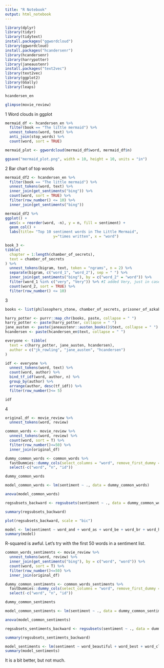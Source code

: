 ```yaml
---
title: "R Notebook"
output: html_notebook
---
```


```r
library(dplyr)
library(tidyr)
library(tidytext)
install.packages("ggwordcloud")
library(ggwordcloud)
install.packages("hcandersenr")
library(hcandersenr)
library(harrypotter)
library(janeaustenr)
install.packages("text2vec")
library(text2vec)
library(ggplot2)
library(GGally)
library(leaps)
```


```r
hcandersen_en
```
```r
glimpse(movie_review)
```

1 Word clouds in ggplot

```r
mermaid_df <- hcandersen_en %>% 
  filter(book == "The little mermaid") %>% 
  unnest_tokens(word, text) %>% 
  anti_join(stop_words) %>%
  count(word, sort = TRUE)
```

```r
mermaid_plot <- ggwordcloud(mermaid_df$word, mermaid_df$n)
```
```r
ggsave("mermaid_plot.png", width = 10, height = 10, units = "in")
```

2 Bar chart of top words

```r
mermaid_df2 <- hcandersen_en %>% 
  filter(book == "The little mermaid") %>% 
  unnest_tokens(word, text) %>% 
  inner_join(get_sentiments("bing")) %>% 
  count(word, sort = TRUE) %>% 
  filter(row_number() <= 10) %>% 
  inner_join(get_sentiments("bing"))
```

```r
mermaid_df2 %>% 
ggplot() +
  aes(x = reorder(word, -n), y = n, fill = sentiment) +
  geom_col() +
  labs(title= "Top 10 sentiment words in The Little Mermaid",
                      y="times written", x = "word")
```
```r
book_3 <- 
tibble(
  chapter = 1:length(chamber_of_secrets),
  text = chamber_of_secrets
) %>% 
  unnest_tokens(bigram, text, token = "ngrams", n = 2) %>% 
  separate(bigram, c("word_1", "word_2"), sep = " ") %>%
  inner_join(get_sentiments("bing"), by = c("word_2" = "word")) %>% 
  filter(word_1 %in% c("very", "Very")) %>% #I added Very, just in case.
  count(word_2, sort = TRUE) %>% 
  filter(row_number() <= 10)
```

3

```r
books <- list(philosophers_stone, chamber_of_secrets, prisoner_of_azkaban, goblet_of_fire, order_of_the_phoenix, half_blood_prince, deathly_hallows)

harry_potter <- purrr::map_chr(books, paste, collapse = " ") 
harry_potter <- paste(harry_potter, collapse = " ")
jane_austen <- paste(janeaustenr::austen_books()$text, collapse = " ")
hcandersen <- paste(hcandersen_en$text, collapse = " ")
```

```r
everyone <- tibble(
  text = c(harry_potter, jane_austen, hcandersen),
  author = c("jk_rowling", "jane_austen", "hcandersen")
)
```

```r
idf <- everyone %>% 
  unnest_tokens(word, text) %>% 
  count(word, author) %>%
  bind_tf_idf(word, author, n) %>%
  group_by(author) %>% 
  arrange(author, desc(tf_idf)) %>% 
  filter(row_number()<= 5)

idf
```

4
```r
original_df <- movie_review %>% 
  unnest_tokens(word, review)
```


```r
common_words <- movie_review %>% 
  unnest_tokens(word, review) %>% 
  count(word, sort = T) %>% 
  filter(row_number()<=50) %>% 
  inner_join(original_df)
```
```r
dummy_common_words <- common_words %>%
  fastDummies::dummy_cols(select_columns = "word", remove_first_dummy = TRUE) %>% 
  select(-c("word", "n", "id"))

dummy_common_words
```

```r
model_common_words <- lm(sentiment ~ ., data = dummy_common_words)
```
```r
anova(model_common_words)
```


```r
regsubsets_backward <- regsubsets(sentiment ~ ., data = dummy_common_words, nvmax = 52, method = "backward")
```
```r
summary(regsubsets_backward)
```

```r
plot(regsubsets_backward, scale = "bic")
```

```r
model <- lm(sentiment ~ word_and + word_as + word_be + word_br + word_have + word_her + word_his + word_i + word_if + word_in + word_just + word_like + word_movie + word_not + word_or + word_so + word_the + word_they + word_this + word_was, data = dummy_common_words)
summary(model)
```
R-squared is awful. Let's try with the first 50 words in a sentiment list. 

```r
common_words_sentiments <- movie_review %>% 
  unnest_tokens(word, review) %>% 
  inner_join(get_sentiments("bing"), by = c("word", "word")) %>% 
  count(word, sort = T) %>% 
  filter(row_number()<=50) %>% 
  inner_join(original_df)
```



```r
dummy_common_sentiments <- common_words_sentiments %>%
  fastDummies::dummy_cols(select_columns = "word", remove_first_dummy = TRUE) %>% 
  select(-c("word", "n", "id"))

dummy_common_sentiments
```

```r
model_common_sentiments <- lm(sentiment ~ ., data = dummy_common_sentiments)
```
```r
anova(model_common_sentiments)
```


```r
regsubsets_sentiments_backward <- regsubsets(sentiment ~ ., data = dummy_common_sentiments, nvmax = 52, method = "backward")
```
```r
summary(regsubsets_sentiments_backward)
```


```r
model_sentiments <- lm(sentiment ~ word_beautiful + word_best + word_classic + word_dark + word_enjoy + word_entertaining + word_excellent + word_fun + word_good + word_great + word_like + word_love + word_loved + word_perfect + word_recommend + word_top + word_well + word_wonderful + word_work + word_works, data = dummy_common_sentiments)
summary(model_sentiments)
```
It is a bit better, but not much.



